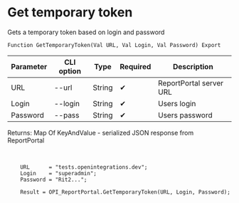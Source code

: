 ﻿---
sidebar_position: 1
description: Get temporary token and other functions to work with ReportPortal in the Open Integration Package, a free open-source integration library for 1C:Enterprise 8, OneScript and CLI
keywords: [1C, 1С, 1С:Enterprise, 1С:Enterprise 8.3, API, Integration, Services, Exchange, OneScript, CLI, ReportPortal]
---


# Get temporary token
 Gets a temporary token based on login and password



`Function GetTemporaryToken(Val URL, Val Login, Val Password) Export`

  | Parameter | CLI option | Type | Required | Description |
  |-|-|-|-|-|
  | URL | --url | String | &#x2714; | ReportPortal server URL |
  | Login | --login | String | &#x2714; | Users login |
  | Password | --pass | String | &#x2714; | Users password |

  
  Returns:  Map Of KeyAndValue - serialized JSON response from ReportPortal

<br/>




```bsl title="1C:Enterprise/OneScript code example"
    URL      = "tests.openintegrations.dev";
    Login    = "superadmin";
    Password = "Rit2...";

    Result = OPI_ReportPortal.GetTemporaryToken(URL, Login, Password);
```
 




